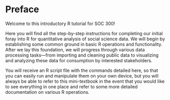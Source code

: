 # Preface {.unnumbered}

Welcome to this introductory R tutorial for SOC 300!

Here you will find all the step-by-step instructions for completing our initial foray into R for quantitative analysis of social science data. We will begin by establishing some common ground in basic R operations and functionality. After we lay this foundation, we will progress through various data processing tasks—from importing and cleaning public data to visualizing and analyzing these data for consumption by interested stakeholders.

You will receive an R script file with the commands detailed here, so that you can easily run and manipulate them on your own device, but you will always be able to refer to this mini-textbook in the event that you would like to see everything in one place and refer to some more detailed documentation on various R operations.
